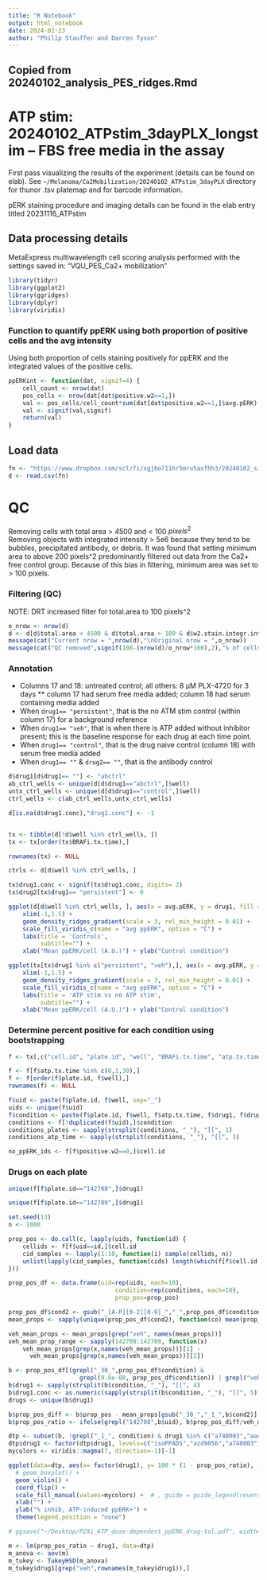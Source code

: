 ```yaml
---
title: "R Notebook"
output: html_notebook
date: 2024-02-23
author: "Philip Stauffer and Darren Tyson"
---
```


## Copied from 20240102_analysis_PES_ridges.Rmd

# ATP stim: 20240102_ATPstim_3dayPLX_longstim -- FBS free media in the assay
First pass visualizing the results of the experiment (details can be found on elab).
See `~/Melanoma/Ca2Mobilization/20240102_ATPstim_3dayPLX` directory for thunor .tsv platemap and for barcode information.

pERK staining procedure and imaging details can be found in the elab entry titled 20231116_ATPstim

## Data processing details
MetaExpress multiwavelength cell scoring analysis performed with the settings saved in:
"VQU_PES_Ca2+ mobilization"


```r
library(tidyr)
library(ggplot2)
library(ggridges)
library(dplyr)
library(viridis)
```

### Function to quantify ppERK using both proportion of positive cells and the avg intensity
Using both proportion of cells staining positively for ppERK and the integrated values of the positive cells.  

```r
ppERKint <- function(dat, signif=4) {
    cell_count <- nrow(dat)
    pos_cells <- nrow(dat[dat$positive.w2==1,])
    val <- pos_cells/cell_count*sum(dat[dat$positive.w2==1,]$avg.pERK)
    val <- signif(val,signif)
    return(val)
}
```

## Load data
```r
fn <- "https://www.dropbox.com/scl/fi/xgjbo711hr5mru5axfhh3/20240102_singlecell_all_ATP.csv?rlkey=fzbzg5h0g25ponw1igw5kizdu&dl=1"
d <- read.csv(fn)
```

# QC
Removing cells with total area > 4500 and < 100 $pixels^2$  
Removing objects with integrated intensity > 5e6 because they tend to be bubbles, precipitated antibody, or debris.
It was found that setting minimum area to above 200 pixels^2 predominantly filtered out data from the Ca2+ free control group. Because of this bias in filtering, minimum area was set to > 100 pixels. 

### Filtering (QC)
NOTE: DRT increased filter for total.area to 100 pixels^2
```r
o_nrow <- nrow(d)
d <- d[d$total.area < 4500 & d$total.area > 100 & d$w2.stain.integr.intens <5e6,]
message(cat("Current nrow = ",nrow(d),"\nOriginal nrow = ",o_nrow))
message(cat("QC removed",signif(100-(nrow(d)/o_nrow*100),2),"% of cells"))
```


### Annotation
* Columns 17 and 18: untreated control; all others: 8 µM PLX-4720 for 3 days 
** column 17 had serum free media added; column 18 had serum containing media added
* When `drug1== "persistent"`, that is the no ATM stim control (within column 17) for a background reference
* When `drug1== "veh"`, that is when there is ATP added without inhibitor present; this is the baseline response for each drug at each time point.
* When `drug1== "control"`, that is the drug naive control (column 18) with serum free media added
* When `drug1== ""` & `drug2== ""`, that is the antibody control


```r
d$drug1[d$drug1== ""] <- "abctrl"
ab_ctrl_wells <- unique(d[d$drug1=="abctrl",]$well)
untx_ctrl_wells <- unique(d[d$drug1=="control",]$well)
ctrl_wells <- c(ab_ctrl_wells,untx_ctrl_wells)

d[is.na(d$drug1.conc),"drug1.conc"] <- -1


tx <- tibble(d[!d$well %in% ctrl_wells, ])
tx <- tx[order(tx$BRAFi.tx.time),]

rownames(tx) <- NULL

ctrls <- d[d$well %in% ctrl_wells, ]

tx$drug1.conc <- signif(tx$drug1.conc, digits= 2)
tx$drug2[tx$drug1== "persistent"] <- 0
```


```r
ggplot(d[d$well %in% ctrl_wells, ], aes(x = avg.pERK, y = drug1, fill = after_stat(x))) + 
    xlim(-1,1.5) + 
    geom_density_ridges_gradient(scale = 3, rel_min_height = 0.01) +
    scale_fill_viridis_c(name = "avg ppERK", option = "C") +
    labs(title = 'Controls', 
         subtitle="") + 
    xlab("Mean ppERK/cell (A.U.)") + ylab("Control condition")

ggplot(tx[tx$drug1 %in% c("persistent", "veh"),], aes(x = avg.pERK, y = drug1, fill = after_stat(x))) + 
    xlim(-1,1.5) + 
    geom_density_ridges_gradient(scale = 3, rel_min_height = 0.01) +
    scale_fill_viridis_c(name = "avg ppERK", option = "C") +
    labs(title = 'ATP stim vs no ATP stim', 
         subtitle="") + 
    xlab("Mean ppERK/cell (A.U.)") + ylab("Control condition")

```


### Determine percent positive for each condition using bootstrapping
```r
f <- tx[,c("cell.id", "plate.id", "well", "BRAFi.tx.time", "atp.tx.time", "drug1", "drug1.conc", "total.area", "positive.w2","w2.stain.integr.intens")]

f <- f[f$atp.tx.time %in% c(0,1,30),]
f <- f[order(f$plate.id, f$well),]
rownames(f) <- NULL

f$uid <- paste(f$plate.id, f$well, sep="_")
uids <- unique(f$uid)
f$condition <- paste(f$plate.id, f$well, f$atp.tx.time, f$drug1, f$drug1.conc, sep="_")
conditions <- f[!duplicated(f$uid),]$condition
conditions_plates <- sapply(strsplit(conditions, "_"), "[[", 1)
conditions_atp_time <- sapply(strsplit(conditions, "_"), "[[", 3)

no_ppERK_ids <- f[f$positive.w2==0,]$cell.id
```

### Drugs on each plate
```r
unique(f[f$plate.id=="142708",]$drug1)
```

```r
unique(f[f$plate.id=="142709",]$drug1)
```


```r

set.seed(13)
n <- 1000

prop_pos <- do.call(c, lapply(uids, function(id) {
    cellids <- f[f$uid==id,]$cell.id
    cid_samples <- lapply(1:10, function(i) sample(cellids, n))
    unlist(lapply(cid_samples, function(cids) length(which(f[f$cell.id %in% cids,]$positive.w2==1))/nrow(f[f$cell.id %in% cids,])))
}))

prop_pos_df <- data.frame(uid=rep(uids, each=10), 
                              condition=rep(conditions, each=10),
                              prop_pos=prop_pos)
```

```r
prop_pos_df$cond2 <- gsub("_[A-P][0-2][0-9]_","_",prop_pos_df$condition)
mean_props <- sapply(unique(prop_pos_df$cond2), function(co) mean(prop_pos_df[prop_pos_df$cond2==co,]$prop_pos))

veh_mean_props <- mean_props[grep("veh", names(mean_props))]
veh_mean_prop_range <- sapply(142708:142709, function(x) 
    veh_mean_props[grep(x,names(veh_mean_props))][1] - 
      veh_mean_props[grep(x,names(veh_mean_props))][2])

b <- prop_pos_df[(grepl("_30_",prop_pos_df$condition) & 
                    grepl(9.8e-08, prop_pos_df$condition)) | grepl("veh", prop_pos_df$condition),]
b$drug1 <- sapply(strsplit(b$condition, "_"), "[[", 4)
b$drug1.conc <- as.numeric(sapply(strsplit(b$condition, "_"), "[[", 5))
drugs <- unique(b$drug1)

b$prop_pos_diff <- b$prop_pos - mean_props[gsub("_30_","_1_",b$cond2)]
b$prop_pos_ratio <- ifelse(grepl("142708",b$uid), b$prop_pos_diff/veh_mean_prop_range[1], b$prop_pos_diff/veh_mean_prop_range[2])

```

```r
dtp <- subset(b, !grepl("_1_", condition) & drug1 %in% c("a740003","aacba","azd9056","isoPPADS", "bx430", "veh"))
dtp$drug1 <- factor(dtp$drug1, levels=c("isoPPADS","azd9056","a740003","aacba", "bx430", "veh"))
mycolors <- viridis::magma(7, direction=-1)[-1]

ggplot(data=dtp, aes(x= factor(drug1), y= 100 * (1 - prop_pos_ratio), fill=factor(drug1))) +
  # geom_boxplot() +
  geom_violin() +
  coord_flip() +
  scale_fill_manual(values=mycolors) +  # , guide = guide_legend(reverse = TRUE)
  xlab("") +
  ylab("% inhib, ATP-induced ppERK+") +
  theme(legend.position = "none")

# ggsave("~/Desktop/P2Xi_ATP_dose-dependent_ppERK_drug-tol.pdf", width=3, height=2, units="in", device="pdf")
```

```r
m <- lm(prop_pos_ratio ~ drug1, data=dtp)
m_anova <- aov(m)
m_tukey <- TukeyHSD(m_anova)
m_tukey$drug1[grep("veh",rownames(m_tukey$drug1)),]
```

